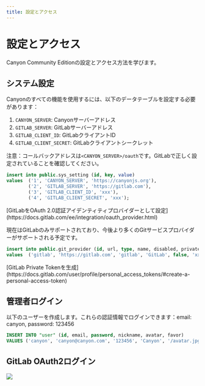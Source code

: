 ```yaml
---
title: 設定とアクセス
---
```


# 設定とアクセス

Canyon Community Editionの設定とアクセス方法を学びます。

## システム設定

Canyonのすべての機能を使用するには、以下のデータテーブルを設定する必要があります：

1. `CANYON_SERVER`: Canyonサーバーアドレス
2. `GITLAB_SERVER`: GitLabサーバーアドレス
3. `GITLAB_CLIENT_ID`: GitLabクライアントID
4. `GITLAB_CLIENT_SECRET`: GitLabクライアントシークレット

注意：コールバックアドレスは`<CANYON_SERVER>/oauth`です。GitLabで正しく設定されていることを確認してください。


```sql copy
insert into public.sys_setting (id, key, value)
values  ('1', 'CANYON_SERVER', 'https://canyonjs.org'),
        ('2', 'GITLAB_SERVER', 'https://gitlab.com'),
        ('3', 'GITLAB_CLIENT_ID', 'xxx'),
        ('4', 'GITLAB_CLIENT_SECRET', 'xxx');
```

<Callout type="info" emoji="ℹ️">
  [GitLabをOAuth 2.0認証アイデンティティプロバイダーとして設定](https://docs.gitlab.com/ee/integration/oauth_provider.html)
</Callout>

現在はGitLabのみサポートされており、今後より多くのGitサービスプロバイダーがサポートされる予定です。

```sql copy
insert into public.git_provider (id, url, type, name, disabled, private_token)
values  ('gitlab', 'https://gitlab.com', 'gitlab', 'GitLab', false, 'xxx');
```

<Callout type="info" emoji="ℹ️">
  [GitLab Private Tokenを生成](https://docs.gitlab.com/user/profile/personal_access_tokens/#create-a-personal-access-token)
</Callout>

## 管理者ログイン

以下のユーザーを作成します。これらの認証情報でログインできます：email: canyon, password: 123456

```sql copy
INSERT INTO "user" (id, email, password, nickname, avatar, favor)
VALUES ('canyon', 'canyon@canyon.com', '123456', 'Canyon', '/avatar.jpg', '');
```

## GitLab OAuth2ログイン

![](https://cdn.jsdelivr.net/gh/canyon-project/assets/docs/static/documentation/self-host/community-edition/login.png) 